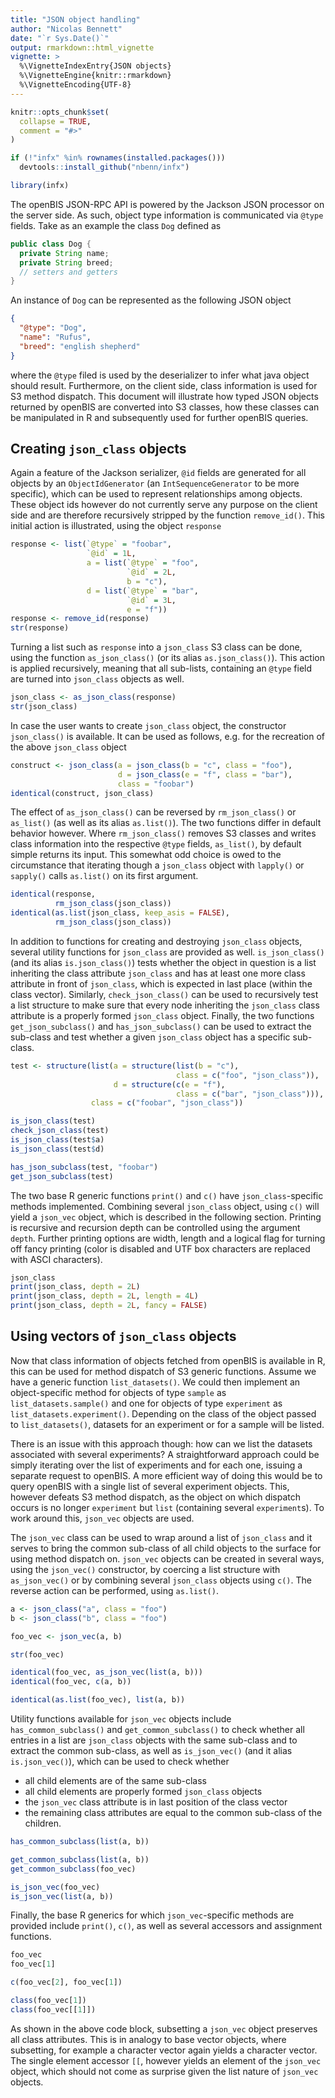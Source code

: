 ```yaml
---
title: "JSON object handling"
author: "Nicolas Bennett"
date: "`r Sys.Date()`"
output: rmarkdown::html_vignette
vignette: >
  %\VignetteIndexEntry{JSON objects}
  %\VignetteEngine{knitr::rmarkdown}
  %\VignetteEncoding{UTF-8}
---
```


```r
knitr::opts_chunk$set(
  collapse = TRUE,
  comment = "#>"
)

if (!"infx" %in% rownames(installed.packages()))
  devtools::install_github("nbenn/infx")

library(infx)
```

The openBIS JSON-RPC API is powered by the Jackson JSON processor on the server side. As such, object type information is communicated via `@type` fields. Take as an example the class `Dog` defined as

```java
public class Dog {
  private String name;
  private String breed;
  // setters and getters
}
```

An instance of `Dog` can be represented as the following JSON object

```json
{
  "@type": "Dog",
  "name": "Rufus",
  "breed": "english shepherd"
}
```

where the `@type` filed is used by the deserializer to infer what java object should result. Furthermore, on the client side, class information is used for S3 method dispatch. This document will illustrate how typed JSON objects returned by openBIS are converted into S3 classes, how these classes can be manipulated in R and subsequently used for further openBIS queries.

## Creating `json_class` objects

Again a feature of the Jackson serializer, `@id` fields are generated for all objects by an `ObjectIdGenerator` (an `IntSequenceGenerator` to be more specific), which can be used to represent relationships among objects. These object ids however do not currently serve any purpose on the client side and are therefore recursively stripped by the function `remove_id()`. This initial action is illustrated, using the object `response`

```r
response <- list(`@type` = "foobar",
                 `@id` = 1L,
                 a = list(`@type` = "foo",
                          `@id` = 2L,
                          b = "c"),
                 d = list(`@type` = "bar",
                          `@id` = 3L,
                          e = "f"))
response <- remove_id(response)
str(response)
```

Turning a list such as `response` into a `json_class` S3 class can be done, using the function `as_json_class()` (or its alias `as.json_class()`). This action is applied recursively, meaning that all sub-lists, containing an `@type` field are turned into `json_class` objects as well.

```r
json_class <- as_json_class(response)
str(json_class)
```

In case the user wants to create `json_class` object, the constructor `json_class()` is available. It can be used as follows, e.g. for the recreation of the above `json_class` object

```r
construct <- json_class(a = json_class(b = "c", class = "foo"),
                        d = json_class(e = "f", class = "bar"),
                        class = "foobar")
identical(construct, json_class)
```

The effect of `as_json_class()` can be reversed by `rm_json_class()` or `as_list()` (as well as its alias `as.list()`). The two functions differ in default behavior however. Where `rm_json_class()` removes S3 classes and writes class information into the respective `@type` fields, `as_list()`, by default simple returns its input. This somewhat odd choice is owed to the circumstance that iterating though a `json_class` object with `lapply()` or `sapply()` calls `as.list()` on its first argument.

```r
identical(response,
          rm_json_class(json_class))
identical(as.list(json_class, keep_asis = FALSE),
          rm_json_class(json_class))
```

In addition to functions for creating and destroying `json_class` objects, several utility functions for `json_class` are provided as well. `is_json_class()` (and its alias `is.json_class()`) tests whether the object in question is a list inheriting the class attribute `json_class` and has at least one more class attribute in front of `json_class`, which is expected in last place (within the class vector). Similarly, `check_json_class()` can be used to recursively test a list structure to make sure that every node inheriting the `json_class` class attribute is a properly formed `json_class` object. Finally, the two functions `get_json_subclass()` and `has_json_subclass()` can be used to extract the sub-class and test whether a given `json_class` object has a specific sub-class.

```r
test <- structure(list(a = structure(list(b = "c"),
                                     class = c("foo", "json_class")),
                       d = structure(c(e = "f"),
                                     class = c("bar", "json_class"))),
                  class = c("foobar", "json_class"))

is_json_class(test)
check_json_class(test)
is_json_class(test$a)
is_json_class(test$d)

has_json_subclass(test, "foobar")
get_json_subclass(test)
```

The two base R generic functions `print()` and `c()` have `json_class`-specific methods implemented. Combining several `json_class` object, using `c()` will yield a `json_vec` object, which is described in the following section. Printing is recursive and recursion depth can be controlled using the argument `depth`. Further printing options are width, length and a logical flag for turning off fancy printing (color is disabled and UTF box characters are replaced with ASCI characters).

```r
json_class
print(json_class, depth = 2L)
print(json_class, depth = 2L, length = 4L)
print(json_class, depth = 2L, fancy = FALSE)
```

## Using vectors of `json_class` objects

Now that class information of objects fetched from openBIS is available in R, this can be used for method dispatch of S3 generic functions. Assume we have a generic function `list_datasets()`. We could then implement an object-specific method for objects of type `sample` as `list_datasets.sample()` and one for objects of type `experiment` as `list_datasets.experiment()`. Depending on the class of the object passed to `list_datasets()`, datasets for an experiment or for a sample will be listed.

There is an issue with this approach though: how can we list the datasets associated with several experiments? A straightforward approach could be simply iterating over the list of experiments and for each one, issuing a separate request to openBIS. A more efficient way of doing this would be to query openBIS with a single list of several experiment objects. This, however defeats S3 method dispatch, as the object on which dispatch occurs is no longer `experiment` but `list` (containing several `experiment`s). To work around this, `json_vec` objects are used.

The `json_vec` class can be used to wrap around a list of `json_class` and it serves to bring the common sub-class of all child objects to the surface for using method dispatch on. `json_vec` objects can be created in several ways, using the `json_vec()` constructor, by coercing a list structure with `as_json_vec()` or by combining several `json_class` objects using `c()`. The reverse action can be performed, using `as.list()`. 

```r
a <- json_class("a", class = "foo")
b <- json_class("b", class = "foo")

foo_vec <- json_vec(a, b)

str(foo_vec)

identical(foo_vec, as_json_vec(list(a, b)))
identical(foo_vec, c(a, b))

identical(as.list(foo_vec), list(a, b))
```

Utility functions available for `json_vec` objects include `has_common_subclass()` and `get_common_subclass()` to check whether all entries in a list are `json_class` objects with the same sub-class and to extract the common sub-class, as well as `is_json_vec()` (and it alias `is.json_vec()`), which can be used to check whether

  * all child elements are of the same sub-class
  * all child elements are properly formed `json_class` objects
  * the `json_vec` class attribute is in last position of the class vector
  * the remaining class attributes are equal to the common sub-class of the
    children.

```r
has_common_subclass(list(a, b))

get_common_subclass(list(a, b))
get_common_subclass(foo_vec)

is_json_vec(foo_vec)
is_json_vec(list(a, b))
```

Finally, the base R generics for which `json_vec`-specific methods are provided include `print()`, `c()`, as well as several accessors and assignment functions.

```r
foo_vec
foo_vec[1]

c(foo_vec[2], foo_vec[1])

class(foo_vec[1])
class(foo_vec[[1]])
```

As shown in the above code block, subsetting a `json_vec` object preserves all class attributes. This is in analogy to base vector objects, where subsetting, for example a character vector again yields a character vector. The single element accessor `[[`, however yields an element of the `json_vec` object, which should not come as surprise given the list nature of `json_vec` objects.
